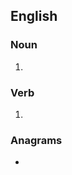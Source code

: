 ==English==

===Noun===
{{head|en|noun plural form}}

# {{plural of|slather|lang=en}}

===Verb===
{{head|en|verb form}}

# {{en-third-person singular of|slather}}

===Anagrams===
* {{anagrams|en|halsters|harslets}}